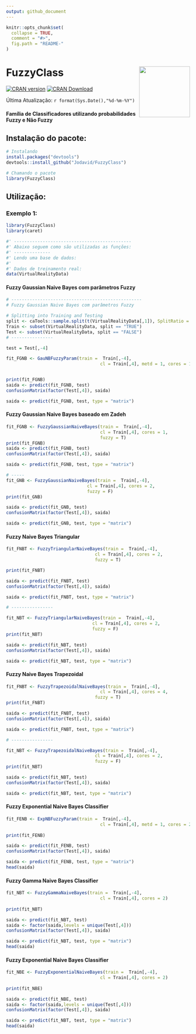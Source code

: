 ```yaml
---
output: github_document
---
```


```r
knitr::opts_chunk$set(
  collapse = TRUE, 
  comment = "#>",
  fig.path = "README-"  
)
```

# FuzzyClass <img src="man/figures/logo.png" align="right" height="139"/>

<!-- badges: start -->

[![CRAN version](https://www.r-pkg.org/badges/version/FuzzyClass)](https://cran.r-project.org/package=sFuzzyClass)
[![CRAN Download](https://cranlogs.r-pkg.org/badges/grand-total/FuzzyClass)](https://cran.r-project.org/package=FuzzyClass)
<!-- badges: end -->


Última Atualização: `r format(Sys.Date(),"%d-%m-%Y")`

#### Família de Classificadores utilizando probabilidades Fuzzy e Não Fuzzy

<!--
## Resumo:


Um dos classificadores, foi uma nova abordagem do algoritmo **Naive Bayes** que junto com meu orientador [**Ronei Moraes**](mailto:ronei@de.ufpb.br) propusemos no meu TCC de graduação em Estatística defendido no fim de 2014 na UFPB ([link para a documento do TCC intitulado como *'Sistema de avaliação de treinamento baseado em realidade virtual usando rede de probabilidade fuzzy fundamentada na distribuição Normal Fuzzy.'*](http://www.de.ufpb.br/graduacao/tcc/TCC2014p2Jodavid.pdf)), e publicado em periódico esse ano (2021) com o título [*'A New Bayesian Network Based on Gaussian Naive Bayes with Fuzzy Parameters for Training Assessment in Virtual Simulators'*](https://link.springer.com/article/10.1007/s40815-020-00936-4) (publicado na [International Journal of Fuzzy Systems](https://www.springer.com/journal/40815)).
-->


## Instalação do pacote:

```r
# Instalando
install.packages("devtools")
devtools::install_github("Jodavid/FuzzyClass")

# Chamando o pacote
library(FuzzyClass)
```


## Utilização:

### Exemplo 1:

```r

library(FuzzyClass)
library(caret)

#' ---------------------------------------------
#' Abaixo seguem como são utilizadas as funções:
#' --------------
#' Lendo uma base de dados:
#'
#' Dados de treinamento real:
data(VirtualRealityData)
```

#### Fuzzy Gaussian Naive Bayes com parâmetros Fuzzy

```r
# --------------------------------------------------
# Fuzzy Gaussian Naive Bayes com parâmetros Fuzzy

# Splitting into Training and Testing
split <- caTools::sample.split(t(VirtualRealityData[,1]), SplitRatio = 0.7)
Train <- subset(VirtualRealityData, split == "TRUE")
Test <- subset(VirtualRealityData, split == "FALSE")
# ----------------

test = Test[,-4]

fit_FGNB <- GauNBFuzzyParam(train =  Train[,-4],
                                    cl = Train[,4], metd = 1, cores = 1)


print(fit_FGNB)
saida <- predict(fit_FGNB, test)
confusionMatrix(factor(Test[,4]), saida)

saida <- predict(fit_FGNB, test, type = "matrix")
```

#### Fuzzy Gaussian Naive Bayes baseado em Zadeh

```r
fit_FGNB <- FuzzyGaussianNaiveBayes(train =  Train[,-4],
                                    cl = Train[,4], cores = 1,
                                    fuzzy = T)
print(fit_FGNB)
saida <- predict(fit_FGNB, test)
confusionMatrix(factor(Test[,4]), saida)

saida <- predict(fit_FGNB, test, type = "matrix")

# -----
fit_GNB <- FuzzyGaussianNaiveBayes(train =  Train[,-4],
                               cl = Train[,4], cores = 2,
                               fuzzy = F)
print(fit_GNB)

saida <- predict(fit_GNB, test)
confusionMatrix(factor(Test[,4]), saida)

saida <- predict(fit_GNB, test, type = "matrix")

```

#### Fuzzy Naive Bayes Triangular

```r
fit_FNBT <- FuzzyTriangularNaiveBayes(train =  Train[,-4],
                                  cl = Train[,4], cores = 2,
                                  fuzzy = T)

print(fit_FNBT)

saida <- predict(fit_FNBT, test)
confusionMatrix(factor(Test[,4]), saida)

saida <- predict(fit_FNBT, test, type = "matrix")

# ----------------

fit_NBT <- FuzzyTriangularNaiveBayes(train =  Train[,-4],
                                 cl = Train[,4], cores = 2,
                                 fuzzy = F)
print(fit_NBT)

saida <- predict(fit_NBT, test)
confusionMatrix(factor(Test[,4]), saida)

saida <- predict(fit_NBT, test, type = "matrix")

```

#### Fuzzy Naive Bayes Trapezoidal

```r

fit_FNBT <- FuzzyTrapezoidalNaiveBayes(train =  Train[,-4],
                                    cl = Train[,4], cores = 4,
                                  fuzzy = T)
print(fit_FNBT)

saida <- predict(fit_FNBT, test)
confusionMatrix(factor(Test[,4]), saida)

saida <- predict(fit_FNBT, test, type = "matrix")

# ----------------

fit_NBT <- FuzzyTrapezoidalNaiveBayes(train =  Train[,-4],
                                  cl = Train[,4], cores = 2,
                                  fuzzy = F)
print(fit_NBT)

saida <- predict(fit_NBT, test)
confusionMatrix(factor(Test[,4]), saida)

saida <- predict(fit_NBT, test, type = "matrix")

```

#### Fuzzy Exponential Naive Bayes Classifier

```r

fit_FENB <- ExpNBFuzzyParam(train =  Train[,-4],
                                    cl = Train[,4], metd = 1, cores = 2)
                              
print(fit_FENB)

saida <- predict(fit_FENB, test)
confusionMatrix(factor(Test[,4]), saida)

saida <- predict(fit_FENB, test, type = "matrix")
head(saida)

```

#### Fuzzy Gamma Naive Bayes Classifier

```r

fit_NBT <- FuzzyGammaNaiveBayes(train =  Train[,-4],
                                    cl = Train[,4], cores = 2)
                              
print(fit_NBT)

saida <- predict(fit_NBT, test)
saida <- factor(saida,levels = unique(Test[,4]))
confusionMatrix(factor(Test[,4]), saida)

saida <- predict(fit_NBT, test, type = "matrix")
head(saida)

```

#### Fuzzy Exponential Naive Bayes Classifier

```r

fit_NBE <- FuzzyExponentialNaiveBayes(train =  Train[,-4],
                                    cl = Train[,4], cores = 2)
                              
print(fit_NBE)

saida <- predict(fit_NBE, test)
saida <- factor(saida,levels = unique(Test[,4]))
confusionMatrix(factor(Test[,4]), saida)

saida <- predict(fit_NBT, test, type = "matrix")
head(saida)

```

